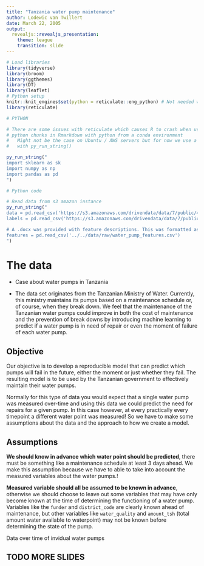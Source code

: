 ```yaml
---
title: "Tanzania water pump maintenance"
author: Lodewic van Twillert
date: March 22, 2005
output: 
  revealjs::revealjs_presentation:
    theme: league
    transition: slide
---
```


```r
# Load libraries
library(tidyverse)
library(broom)
library(ggthemes)
library(DT)
library(leaflet)
# Python setup
knitr::knit_engines$set(python = reticulate::eng_python) # Not needed with knitr version > 1.18
library(reticulate)
```

```r
# PYTHON

# There are some issues with reticulate which causes R to crash when using
# python chunks in Rmarkdown with python from a conda environment
#   Might not be the case on Ubuntu / AWS servers but for now we use a workaround
#   with py_run_string()

py_run_string("
import sklearn as sk
import numpy as np
import pandas as pd
")
```

```r
# Python code

# Read data from s3 amazon instance
py_run_string("
data = pd.read_csv('https://s3.amazonaws.com/drivendata/data/7/public/4910797b-ee55-40a7-8668-10efd5c1b960.csv', encoding = 'iso-8859-1')
labels = pd.read_csv('https://s3.amazonaws.com/drivendata/data/7/public/0bf8bc6e-30d0-4c50-956a-603fc693d966.csv', encoding = 'iso-8859-1')

# A .docx was provided with feature descriptions. This was formatted as a csv file.
features = pd.read_csv('../../data/raw/water_pump_features.csv')
")
```

# The data

- Case about water pumps in Tanzania 

- The data set originates from the Tanzanian Ministry of Water. Currently, this ministry maintains its pumps based on a maintenance schedule or, of course, when they break down. We feel that the maintenance of the Tanzanian water pumps could improve in both the cost of maintenance and the prevention of break downs by introducing machine learning to predict if a water pump is in need of repair or even the moment of failure of each water pump. 

## Objective

Our objective is to develop a reproducible model that can predict which pumps will fail in the future, either the moment or just whether they fail. The resulting model is to be used by the Tanzanian government to effectively maintain their water pumps.

Normally for this type of data you would expect that a single water pump was measured
over-time and using this data we could predict the need for repairs for a given pump. In this case however, at 
every practically every timepoint a different water point was measured! So we have to make some assumptions about the
data and the approach to how we create a model.

## Assumptions

**We should know in advance which water point should be predicted**, there must be something like a 
maintenance schedule at least 3 days ahead. We make this assumption because we have to able to take
into account the measured variables about the water pumps.!

**Measured variable should all be assumed to be known in advance**, otherwise we should choose
to leave out some variables that may have only become known at the time of determining the functioning of a water pump.
Variables like the `funder` and `district_code` are clearly known ahead of maintenance, but other variables like 
`water_quality` and `amount_tsh` (total amount water available to waterpoint) may not be known before determining the state of the pump.

Data over time of invidual water pumps

## TODO MORE SLIDES